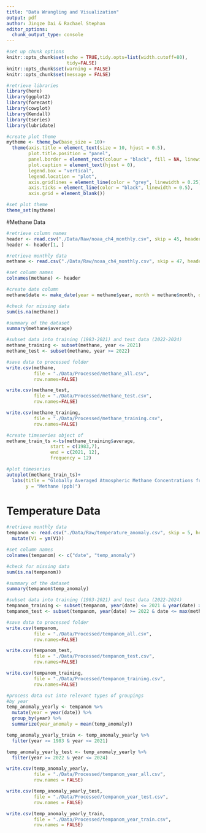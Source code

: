 ```yaml
---
title: "Data Wrangling and Visualization"
output: pdf
author: Jingze Dai & Rachael Stephan
editor_options: 
  chunk_output_type: console
---
```


```r
#set up chunk options
knitr::opts_chunk$set(echo = TRUE,tidy.opts=list(width.cutoff=80), 
                      tidy=FALSE) 
knitr::opts_chunk$set(warning = FALSE)
knitr::opts_chunk$set(message = FALSE)
```

```r
#retrieve libraries
library(here)
library(ggplot2)
library(forecast)
library(cowplot)
library(Kendall)
library(tseries)
library(lubridate)
```

```r
#create plot theme
mytheme <- theme_bw(base_size = 10)+
  theme(axis.title = element_text(size = 10, hjust = 0.5),
        plot.title.position = "panel",
        panel.border = element_rect(colour = "black", fill = NA, linewidth = 0.25),
        plot.caption = element_text(hjust = 0),
        legend.box = "vertical",
        legend.location = "plot",
        axis.gridlines = element_line(color = "grey", linewidth = 0.25),
        axis.ticks = element_line(color = "black", linewidth = 0.5),
        axis.grid = element_blank())

#set plot theme
theme_set(mytheme)
```

#Methane Data

```r
#retrieve column names
header <- read.csv("./Data/Raw/noaa_ch4_monthly.csv", skip = 45, header = FALSE)
header <- header[1, ]

#retrieve monthly data
methane <- read.csv("./Data/Raw/noaa_ch4_monthly.csv", skip = 47, header = FALSE)

#set column names
colnames(methane) <- header

#create date column
methane$date <- make_date(year = methane$year, month = methane$month, day = 1)

#check for missing data
sum(is.na(methane))

#summary of the dataset
summary(methane$average)
```

```r
#subset data into training (1983-2021) and test data (2022-2024)
methane_training <- subset(methane, year <= 2021)
methane_test <- subset(methane, year >= 2022)

#save data to processed folder
write.csv(methane, 
          file = "./Data/Processed/methane_all.csv",
          row.names=FALSE)

write.csv(methane_test, 
          file = "./Data/Processed/methane_test.csv",
          row.names=FALSE)

write.csv(methane_training, 
          file = "./Data/Processed/methane_training.csv",
          row.names=FALSE)
```
 
```r
#create timeseries object of 
methane_train_ts <-ts(methane_training$average, 
                start = c(1983,7), 
                end = c(2021, 12), 
                frequency = 12)

#plot timeseries
autoplot(methane_train_ts)+
  labs(title = "Globally Averaged Atmospheric Methane Concentrations from 1983 to 2021",
       y = "Methane (ppb)")
```

# Temperature Data

```r

#retrieve monthly data
tempanom <- read.csv("./Data/Raw/temperature_anomaly.csv", skip = 5, header = FALSE) %>%
  mutate(V1 = ym(V1))

#set column names
colnames(tempanom) <- c("date", "temp_anomaly")

#check for missing data
sum(is.na(tempanom))

#summary of the dataset
summary(tempanom$temp_anomaly)
```

```r
#subset data into training (1983-2021) and test data (2022-2024)
tempanom_training <- subset(tempanom, year(date) <= 2021 & year(date) >= 1983)
tempanom_test <- subset(tempanom, year(date) >= 2022 & date <= max(methane$date))

#save data to processed folder
write.csv(tempanom, 
          file = "./Data/Processed/tempanom_all.csv",
          row.names=FALSE)

write.csv(tempanom_test, 
          file = "./Data/Processed/tempanom_test.csv",
          row.names=FALSE)

write.csv(tempanom_training, 
          file = "./Data/Processed/tempanom_training.csv",
          row.names=FALSE)
```

```r
#process data out into relevant types of groupings
#by year
temp_anomaly_yearly <- tempanom %>%
  mutate(year = year(date)) %>%
  group_by(year) %>%
  summarize(year_anomaly = mean(temp_anomaly))

temp_anomaly_yearly_train <- temp_anomaly_yearly %>%
  filter(year >= 1983 & year <= 2021)

temp_anomaly_yearly_test <- temp_anomaly_yearly %>%
  filter(year >= 2022 & year <= 2024)

write.csv(temp_anomaly_yearly, 
          file = "./Data/Processed/tempanom_year_all.csv",
          row.names = FALSE)

write.csv(temp_anomaly_yearly_test, 
          file = "./Data/Processed/tempanom_year_test.csv",
          row.names = FALSE)

write.csv(temp_anomaly_yearly_train, 
          file = "./Data/Processed/tempanom_year_train.csv",
          row.names = FALSE)
```

